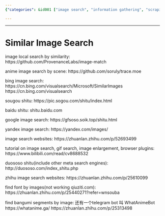 ```yaml
---
{"categories": &id001 ["image search", "information gathering", "scraping", "search engine", "video generator"], "category": "Image Search Tools", "date": "2022-05-28 11:26:34", "description": "This article explores various image search tools, including general and GIF searches, browser plugins, tutorials for using them effectively, meta search engines for finding specific elements like fonts or anime scenes, and how to locate these resources through image-based searches.", "tags": *id001, "title": "Similar Image Search"}

---
```


------

# Similar Image Search

image local search by similarity:
https://github.com/ProvenanceLabs/image-match

anime image search by scene:
https://github.com/soruly/trace.moe

bing image search:
https://cn.bing.com/visualsearch/Microsoft/SimilarImages
https://cn.bing.com/visualsearch

sougou shitu:
https://pic.sogou.com/shitu/index.html

baidu shitu:
shitu.baidu.com

google image search:
https://gfsoso.soik.top/shitu.html

yandex image search:
https://yandex.com/images/

image search websites:
https://zhuanlan.zhihu.com/p/52693499 

tutorial on image search, gif search, image enlargement, browser plugins:
https://www.bilibili.com/read/cv8688532

duososo shitu(include other meta search engines):
http://duososo.com/index_shitu.php

zhihu image search websites:
https://zhuanlan.zhihu.com/p/25610099

find font by images(not working qiuziti.com):
https://zhuanlan.zhihu.com/p/25440271?refer=wnsouba

find bangumi segments by image:
还有一个telegram bot 叫 WhatAnimeBot
https://whatanime.ga/
https://zhuanlan.zhihu.com/p/25313498

